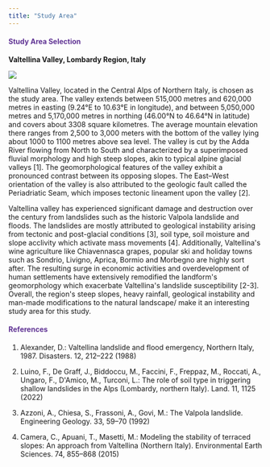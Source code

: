 ```yaml
---
title: "Study Area"
---
```


::: {style="color: #603494;"}
#### **Study Area Selection** {style="color: #603494;"}
:::

**Valtellina Valley, Lombardy Region, Italy**

![](images/study_area-01.png)

Valtellina Valley, located in the Central Alps of Northern Italy, is chosen as the study area. The valley
extends between 515,000 metres and 620,000 metres in easting (9.24°E to 10.63°E in longitude), and
between 5,050,000 metres and 5,170,000 metres in northing (46.00°N to 46.64°N in latitude) and covers about 3308 square kilometres. The average mountain elevation there ranges from 2,500 to 3,000 meters with the bottom of the valley lying about 1000 to 1100 metres above sea level. The valley is cut by the Adda River flowing from North to South and characterized by a superimposed fluvial morphology and high steep slopes, akin to typical alpine glacial valleys \[1\]. The geomorphological features of the valley exhibit a pronounced contrast between its opposing slopes. The East--West orientation of the valley is also attributed to the geologic fault called the Periadriatic Seam, which imposes tectonic lineament upon the valley \[2\].

Valtellina valley has experienced significant damage and destruction over the century from landslides
such as the historic Valpola landslide and floods. The landslides are mostly attributed to geological
instability arising from tectonic and post-glacial conditions \[3\], soil type, soil moisture and slope acclivity which activate mass movements \[4\]. Additionally, Valtellina\'s wine agriculture like Chiavennasca grapes, popular ski and holiday towns such as Sondrio, Livigno, Aprica, Bormio and Morbegno are highly sort after. The resulting surge in economic activities and overdevelopment of human settlements have extensively remodified the landform\'s geomorphology which exacerbate Valtellina\'s landslide susceptibility \[2-3\]. Overall, the region\'s steep slopes, heavy rainfall, geological instability and man-made modifications to the natural landscape/ make it an interesting study area for this study.

::: {style="color: #603494;"}
#### **References** {style="color: #603494;"}
:::

1.  Alexander, D.: Valtellina landslide and flood emergency, Northern Italy, 1987. Disasters. 12,
    212--222 (1988)

2.  Luino, F., De Graff, J., Biddoccu, M., Faccini, F., Freppaz, M., Roccati, A., Ungaro, F., D\'Amico, M., Turconi, L.: The role of soil type in triggering shallow landslides in the Alps (Lombardy, northern Italy). Land. 11, 1125 (2022)

3.  Azzoni, A., Chiesa, S., Frassoni, A., Govi, M.: The Valpola landslide. Engineering Geology. 33,
    59--70 (1992)

4.  Camera, C., Apuani, T., Masetti, M.: Modeling the stability of terraced slopes: An approach from Valtellina (Northern Italy). Environmental Earth Sciences. 74, 855--868 (2015)
